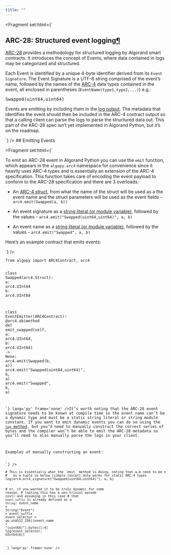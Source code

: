 ```yaml
---
title: ""
---
```


<Fragment set:html={`
          <section id="arc-28-structured-event-logging">
<h1>ARC-28: Structured event logging<a class="headerlink" href="#arc-28-structured-event-logging" title="Link to this heading">¶</a></h1>
<p><a class="reference external" href="https://github.com/algorandfoundation/ARCs/blob/main/ARCs/arc-0028.md">ARC-28</a> provides a methodology for structured logging by Algorand smart contracts. It introduces the concept of Events, where data contained in logs may be categorized and structured.</p>
<p>Each Event is identified by a unique 4-byte identifier derived from its <code class="docutils literal notranslate"><span class="pre">Event</span> <span class="pre">Signature</span></code>. The Event Signature is a UTF-8 string comprised of the event’s name, followed by the names of the <a class="reference internal" href="../lg-arc4.html"><span class="std std-doc">ARC-4</span></a> data types contained in the event, all enclosed in parentheses (<code class="docutils literal notranslate"><span class="pre">EventName(type1,type2,...)</span></code>) e.g.:</p>
<div class="highlight-default notranslate"><div class="highlight"><pre><span></span><span class="n">Swapped</span><span class="p">(</span><span class="n">uint64</span><span class="p">,</span><span class="n">uint64</span><span class="p">)</span>
</pre></div>
</div>
<p>Events are emitting by including them in the <a class="reference internal" href="../lg-logs.html"><span class="std std-doc">log output</span></a>. The metadata that identifies the event should then be included in the ARC-4 contract output so that a calling client can parse the logs to parse the structured data out. This part of the ARC-28 spec isn’t yet implemented in Algorand Python, but it’s on the roadmap.</p>
<section id="emitting-events">
`} />
## Emitting Events

<Fragment set:html={`
<p>To emit an ARC-28 event in Algorand Python you can use the <code class="docutils literal notranslate"><span class="pre">emit</span></code> function, which appears in the <code class="docutils literal notranslate"><span class="pre">algopy.arc4</span></code> namespace for convenience since it heavily uses ARC-4 types and is essentially an extension of the ARC-4 specification. This function takes care of encoding the event payload to conform to the ARC-28 specification and there are 3 overloads:</p>
<ul class="simple">
<li><p>An <a class="reference internal" href="../lg-arc4.html"><span class="std std-doc">ARC-4 struct</span></a>, from what the name of the struct will be used as a the event name and the struct parameters will be used as the event fields - <code class="docutils literal notranslate"><span class="pre">arc4.emit(Swapped(a,</span> <span class="pre">b))</span></code></p></li>
<li><p>An event signature as a <a class="reference internal" href="../lg-types.html"><span class="std std-doc">string literal (or module variable)</span></a>, followed by the values - <code class="docutils literal notranslate"><span class="pre">arc4.emit("Swapped(uint64,uint64)",</span> <span class="pre">a,</span> <span class="pre">b)</span></code></p></li>
<li><p>An event name as a <a class="reference internal" href="../lg-types.html"><span class="std std-doc">string literal (or module variable)</span></a>, followed by the values - <code class="docutils literal notranslate"><span class="pre">arc4.emit("Swapped",</span> <span class="pre">a,</span> <span class="pre">b)</span></code></p></li>
</ul>
<p>Here’s an example contract that emits events:</p>
`} /><Code code={`<div class="highlight-python notranslate"><div class="highlight"><pre><span></span><span class="kn">from</span> <span class="nn">algopy</span> <span class="kn">import</span> <span class="n">ARC4Contract</span><span class="p">,</span> <span class="n">arc4</span>

<span class="k">class</span> <span class="nc">Swapped</span><span class="p">(</span><span class="n">arc4</span><span class="o">.</span><span class="n">Struct</span><span class="p">):</span>
    <span class="n">a</span><span class="p">:</span> <span class="n">arc4</span><span class="o">.</span><span class="n">UInt64</span>
    <span class="n">b</span><span class="p">:</span> <span class="n">arc4</span><span class="o">.</span><span class="n">UInt64</span>

<span class="k">class</span> <span class="nc">EventEmitter</span><span class="p">(</span><span class="n">ARC4Contract</span><span class="p">):</span>
    <span class="nd">@arc4</span><span class="o">.</span><span class="n">abimethod</span>
    <span class="k">def</span> <span class="nf">emit_swapped</span><span class="p">(</span><span class="bp">self</span><span class="p">,</span> <span class="n">a</span><span class="p">:</span> <span class="n">arc4</span><span class="o">.</span><span class="n">UInt64</span><span class="p">,</span> <span class="n">b</span><span class="p">:</span> <span class="n">arc4</span><span class="o">.</span><span class="n">UInt64</span><span class="p">)</span> <span class="o">-&gt;</span> <span class="kc">None</span><span class="p">:</span>
        <span class="n">arc4</span><span class="o">.</span><span class="n">emit</span><span class="p">(</span><span class="n">Swapped</span><span class="p">(</span><span class="n">b</span><span class="p">,</span> <span class="n">a</span><span class="p">))</span>
        <span class="n">arc4</span><span class="o">.</span><span class="n">emit</span><span class="p">(</span><span class="s2">"Swapped(uint64,uint64)"</span><span class="p">,</span> <span class="n">b</span><span class="p">,</span> <span class="n">a</span><span class="p">)</span>
        <span class="n">arc4</span><span class="o">.</span><span class="n">emit</span><span class="p">(</span><span class="s2">"Swapped"</span><span class="p">,</span> <span class="n">b</span><span class="p">,</span> <span class="n">a</span><span class="p">)</span>
</pre></div>
</div>`} lang='py' frame='none' /><Fragment set:html={`
<p>It’s worth noting that the ARC-28 event signature needs to be known at compile time so the event name can’t be a dynamic type and must be a static string literal or string module constant. If you want to emit dynamic events you can do so using the <a class="reference internal" href="../lg-logs.html"><span class="std std-doc"><code class="docutils literal notranslate"><span class="pre">log</span></code> method</span></a>, but you’d need to manually construct the correct series of bytes and the compiler won’t be able to emit the ARC-28 metadata so you’ll need to also manually parse the logs in your client.</p>
<p>Examples of manually constructing an event:</p>
`} /><Code code={`<div class="highlight-python notranslate"><div class="highlight"><pre><span></span><span class="c1"># This is essentially what the `emit` method is doing, noting that a,b need to be encoded</span>
<span class="c1">#   as a tuple so below (simple concat) only works for static ARC-4 types</span>
<span class="n">log</span><span class="p">(</span><span class="n">arc4</span><span class="o">.</span><span class="n">arc4_signature</span><span class="p">(</span><span class="s2">"Swapped(uint64,uint64)"</span><span class="p">),</span> <span class="n">a</span><span class="p">,</span> <span class="n">b</span><span class="p">)</span>

<span class="c1"># or, if you wanted it to be truly dynamic for some reason,</span>
<span class="c1">#   (noting this has a non-trivial opcode cost) and assuming in this case</span>
<span class="c1">#   that `event_suffix` is already defined as a `String`:</span>
<span class="n">event_name</span> <span class="o">=</span> <span class="n">String</span><span class="p">(</span><span class="s2">"Event"</span><span class="p">)</span> <span class="o">+</span> <span class="n">event_suffix</span>
<span class="n">event_selector</span> <span class="o">=</span> <span class="n">op</span><span class="o">.</span><span class="n">sha512_256</span><span class="p">((</span><span class="n">event_name</span> <span class="o">+</span> <span class="s2">"(uint64)"</span><span class="p">)</span><span class="o">.</span><span class="n">bytes</span><span class="p">)[:</span><span class="mi">4</span><span class="p">]</span>
<span class="n">log</span><span class="p">(</span><span class="n">event_selector</span><span class="p">,</span> <span class="n">UInt64</span><span class="p">(</span><span class="mi">6</span><span class="p">))</span>
</pre></div>
</div>`} lang='py' frame='none' />